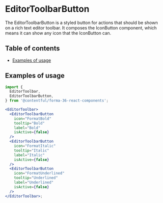 
# EditorToolbarButton

The EditorToolbarButton is a styled button for actions that should be shown on a rich text editor toolbar. It composes the IconButton component, which means it can show any icon that the IconButton can.

<EditorToolbar>
  <EditorToolbarButton
    icon="FormatBold"
    tooltip="Bold"
    label="Bold"
    isActive={boolean('isActive (bold)', false)}
  />
  <EditorToolbarButton
    icon="FormatItalic"
    tooltip="Italic"
    label="Italic"
    isActive={boolean('isActive (italic)', false)}
  />
  <EditorToolbarButton
    icon="FormatUnderlined"
    tooltip="Underlined"
    label="Underlined"
    isActive={boolean('isActive (underline)', false)}
  />
</EditorToolbar>

## Table of contents

- [Examples of usage](#examples-of-usage)

## Examples of usage

```jsx
import {
  EditorToolbar,
  EditorToolbarButton,
} from '@contentful/forma-36-react-components';

<EditorToolbar>
  <EditorToolbarButton
    icon="FormatBold"
    tooltip="Bold"
    label="Bold"
    isActive={false}
  />
  <EditorToolbarButton
    icon="FormatItalic"
    tooltip="Italic"
    label="Italic"
    isActive={false}
  />
  <EditorToolbarButton
    icon="FormatUnderlined"
    tooltip="Underlined"
    label="Underlined"
    isActive={false}
  />
</EditorToolbar>;
```
